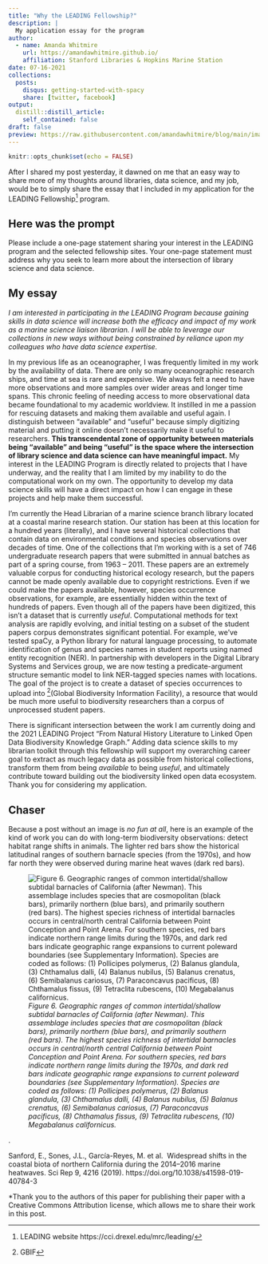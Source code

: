 ```yaml
---
title: "Why the LEADING Fellowship?"
description: |
  My application essay for the program
author:
  - name: Amanda Whitmire
    url: https://amandawhitmire.github.io/
    affiliation: Stanford Libraries & Hopkins Marine Station
date: 07-16-2021
collections:
  posts:
    disqus: getting-started-with-spacy
    share: [twitter, facebook]
output:
  distill::distill_article:
    self_contained: false
draft: false
preview: https://raw.githubusercontent.com/amandawhitmire/blog/main/images/HopkinsBirdRock.jpg
---
```



```r
knitr::opts_chunk$set(echo = FALSE)
```
After I shared my post yesterday, it dawned on me that an easy way to share more of my thoughts around libraries, data science, and my job, would be to simply share the essay that I included in my application for the LEADING Fellowship^[LEADING website https://cci.drexel.edu/mrc/leading/] program.

## Here was the prompt

Please include a one-page statement sharing your interest in the LEADING program and the selected fellowship sites. Your one-page statement must address why you seek to learn more about the intersection of library science and data science. 

## My essay

*I am interested in participating in the LEADING Program because gaining skills in data science will increase both the efficacy and impact of my work as a marine science liaison librarian. I will be able to leverage our collections in new ways without being constrained by reliance upon my colleagues who have data science expertise.*

In my previous life as an oceanographer, I was frequently limited in my work by the availability of data. There are only so many oceanographic research ships, and time at sea is rare and expensive. We always felt a need to have more observations and more samples over wider areas and longer time spans. This chronic feeling of needing access to more observational data became foundational to my academic worldview. It instilled in me a passion for rescuing datasets and making them available and useful again. I distinguish between “available” and “useful” because simply digitizing material and putting it online doesn’t necessarily make it useful to researchers. **This transcendental zone of opportunity between materials being “available” and being “useful” is the space where the intersection of library science and data science can have meaningful impact.** My interest in the LEADING Program is directly related to projects that I have underway, and the reality that I am limited by my inability to do the computational work on my own. The opportunity to develop my data science skills will have a direct impact on how I can engage in these projects and help make them successful.

I’m currently the Head Librarian of a marine science branch library located at a coastal marine research station. Our station has been at this location for a hundred years (literally), and I have several historical collections that contain data on environmental conditions and species observations over decades of time. One of the collections that I’m working with is a set of 746 undergraduate research papers that were submitted in annual batches as part of a spring course, from 1963 – 2011. These papers are an extremely valuable corpus for conducting historical ecology research, but the papers cannot be made openly available due to copyright restrictions. Even if we could make the papers available, however, species occurrence observations, for example, are essentially hidden within the text of hundreds of papers. Even though all of the papers have been digitized, this isn’t a dataset that is currently *useful*. Computational methods for text analysis are rapidly evolving, and initial testing on a subset of the student papers corpus demonstrates significant potential. For example, we’ve tested spaCy, a Python library for natural language processing, to automate identification of genus and species names in student reports using named entity recognition (NER). In partnership with developers in the Digital Library Systems and Services group, we are now testing a predicate-argument structure semantic model to link NER-tagged species names with locations. The goal of the project is to create a dataset of species occurrences to upload into ^[GBIF](Global Biodiversity Information Facility), a resource that would be much more useful to biodiversity researchers than a corpus of unprocessed student papers. 

There is significant intersection between the work I am currently doing and the 2021 LEADING Project “From Natural History Literature to Linked Open Data Biodiversity Knowledge Graph.” Adding data science skills to my librarian toolkit through this fellowship will support my overarching career goal to extract as much legacy data as possible from historical collections, transform them from being *available* to being *useful*, and ultimately contribute toward building out the biodiversity linked open data ecosystem. Thank you for considering my application. 

## Chaser
Because a post without an image is *no fun at all*, here is an example of the kind of work you can do with long-term biodiversity observations: detect habitat range shifts in animals. The lighter red bars show the historical latitudinal ranges of southern barnacle species (from the 1970s), and how far north they were observed during marine heat waves (dark red bars).

![*Figure 6. Geographic ranges of common intertidal/shallow subtidal barnacles of California (after Newman). This assemblage includes species that are cosmopolitan (black bars), primarily northern (blue bars), and primarily southern (red bars). The highest species richness of intertidal barnacles occurs in central/north central California between Point Conception and Point Arena. For southern species, red bars indicate northern range limits during the 1970s, and dark red bars indicate geographic range expansions to current poleward boundaries (see Supplementary Information). Species are coded as follows: (1) Pollicipes polymerus, (2) Balanus glandula, (3) Chthamalus dalli, (4) Balanus nubilus, (5) Balanus crenatus, (6) Semibalanus cariosus, (7) Paraconcavus pacificus, (8) Chthamalus fissus, (9) Tetraclita rubescens, (10) Megabalanus californicus.*](https://raw.githubusercontent.com/amandawhitmire/blog/main/images/range-shifts.jpg)

<aside>
.

Sanford, E., Sones, J.L., García-Reyes, M. et al. 
Widespread shifts in the coastal biota of northern California during the 2014–2016 marine heatwaves. Sci Rep 9, 4216 (2019). https://doi.org/10.1038/s41598-019-40784-3
</aside>

*Thank you to the authors of this paper for publishing their paper with a Creative Commons Attribution license, which allows me to share their work in this post.
